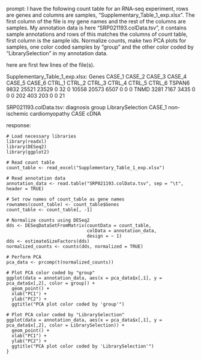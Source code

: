 prompt:
I have the following count table for an RNA-seq experiment, rows are genes and columns are samples, "Supplementary_Table_1_exp.xlsx". The first column of the file is my gene names and the rest of the columns are samples. My annotation data is here  "SRP021193.colData.tsv", it contains sample annotations and rows of this matches the columns of count table, first column is the sample ids. Normalize counts, make two PCA plots for samples, one color coded samples by "group" and the other color coded by "LibrarySelection" in my annotation data.

here are first few lines of the file(s).

Supplementary_Table_1_exp.xlsx:
Genes	CASE_1	CASE_2	CASE_3	CASE_4	CASE_5	CASE_6	CTRL_1	CTRL_2	CTRL_3	CTRL_4	CTRL_5	CTRL_6
TSPAN6	9832	25521	23529	0	32	0	10558	20573	6507	0	0	 0
TNMD	3281	 7167	 3435	0	 0	0	  202	  403	 203	0	0	21


SRP021193.colData.tsv:
	diagnosis	group	LibrarySelection
CASE_1	non-ischemic cardiomyopathy	CASE	cDNA


response:
```
# Load necessary libraries
library(readxl)
library(DESeq2)
library(ggplot2)

# Read count table
count_table <- read_excel("Supplementary_Table_1_exp.xlsx")

# Read annotation data
annotation_data <- read.table("SRP021193.colData.tsv", sep = "\t", header = TRUE)

# Set row names of count_table as gene names
rownames(count_table) <- count_table$Genes
count_table <- count_table[, -1]

# Normalize counts using DESeq2
dds <- DESeqDataSetFromMatrix(countData = count_table,
                              colData = annotation_data,
                              design = ~ 1)
dds <- estimateSizeFactors(dds)
normalized_counts <- counts(dds, normalized = TRUE)

# Perform PCA
pca_data <- prcomp(t(normalized_counts))

# Plot PCA color coded by "group"
ggplot(data = annotation_data, aes(x = pca_data$x[,1], y = pca_data$x[,2], color = group)) + 
  geom_point() +
  xlab("PC1") +
  ylab("PC2") +
  ggtitle("PCA plot color coded by 'group'")

# Plot PCA color coded by "LibrarySelection"
ggplot(data = annotation_data, aes(x = pca_data$x[,1], y = pca_data$x[,2], color = LibrarySelection)) + 
  geom_point() +
  xlab("PC1") +
  ylab("PC2") +
  ggtitle("PCA plot color coded by 'LibrarySelection'")
}
```
